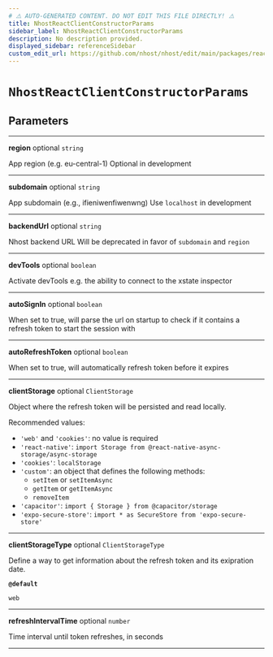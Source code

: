 ```yaml
---
# ⚠️ AUTO-GENERATED CONTENT. DO NOT EDIT THIS FILE DIRECTLY! ⚠️
title: NhostReactClientConstructorParams
sidebar_label: NhostReactClientConstructorParams
description: No description provided.
displayed_sidebar: referenceSidebar
custom_edit_url: https://github.com/nhost/nhost/edit/main/packages/react/src/index.ts#L6
---
```


# `NhostReactClientConstructorParams`

## Parameters

---

**<span className="parameter-name">region</span>** <span className="optional-status">optional</span> `string`

App region (e.g. eu-central-1)
Optional in development

---

**<span className="parameter-name">subdomain</span>** <span className="optional-status">optional</span> `string`

App subdomain (e.g., ifieniwenfiwenwng)
Use `localhost` in development

---

**<span className="parameter-name">backendUrl</span>** <span className="optional-status">optional</span> `string`

Nhost backend URL
Will be deprecated in favor of `subdomain` and `region`

---

**<span className="parameter-name">devTools</span>** <span className="optional-status">optional</span> `boolean`

Activate devTools e.g. the ability to connect to the xstate inspector

---

**<span className="parameter-name">autoSignIn</span>** <span className="optional-status">optional</span> `boolean`

When set to true, will parse the url on startup to check if it contains a refresh token to start the session with

---

**<span className="parameter-name">autoRefreshToken</span>** <span className="optional-status">optional</span> `boolean`

When set to true, will automatically refresh token before it expires

---

**<span className="parameter-name">clientStorage</span>** <span className="optional-status">optional</span> `ClientStorage`

Object where the refresh token will be persisted and read locally.

Recommended values:

- `'web'` and `'cookies'`: no value is required
- `'react-native'`: `import Storage from @react-native-async-storage/async-storage`
- `'cookies'`: `localStorage`
- `'custom'`: an object that defines the following methods:
  - `setItem` or `setItemAsync`
  - `getItem` or `getItemAsync`
  - `removeItem`
- `'capacitor'`: `import { Storage } from @capacitor/storage`
- `'expo-secure-store'`: `import * as SecureStore from 'expo-secure-store'`

---

**<span className="parameter-name">clientStorageType</span>** <span className="optional-status">optional</span> `ClientStorageType`

Define a way to get information about the refresh token and its exipration date.

**`@default`**

`web`

---

**<span className="parameter-name">refreshIntervalTime</span>** <span className="optional-status">optional</span> `number`

Time interval until token refreshes, in seconds

---
